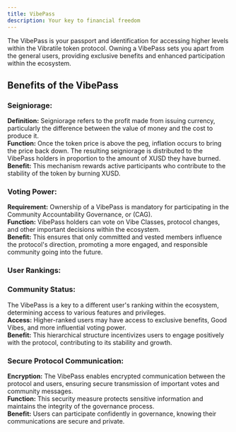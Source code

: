 ```yaml
---
title: VibePass
description: Your key to financial freedom
---
```


The VibePass is your passport and identification for accessing higher levels within the Vibratile token protocol. Owning a VibePass sets you apart from the general users, providing exclusive benefits and enhanced participation within the ecosystem.

## Benefits of the VibePass
### Seigniorage:

**Definition:** Seigniorage refers to the profit made from issuing currency, particularly the difference between the value of money and the cost to produce it.   
**Function:** Once the token price is above the peg, inflation occurs to bring the price back down. The resulting seigniorage is distributed to the VibePass holders in proportion to the amount of XUSD they have burned.   
**Benefit:** This mechanism rewards active participants who contribute to the stability of the token by burning XUSD.   

### Voting Power:

**Requirement:** Ownership of a VibePass is mandatory for participating in the Community Accountability Governance, or (CAG).  
**Function:** VibePass holders can vote on Vibe Classes, protocol changes, and other important decisions within the ecosystem.   
**Benefit:** This ensures that only committed and vested members influence the protocol's direction, promoting a more engaged, and responsible community going into the future.

### User Rankings:

### Community Status: 

The VibePass is a key to a different user's ranking within the ecosystem, determining access to various features and privileges.  
**Access:** Higher-ranked users may have access to exclusive benefits, Good Vibes, and more influential voting power.   
**Benefit:** This hierarchical structure incentivizes users to engage positively with the protocol, contributing to its stability and growth.   
### Secure Protocol Communication:

**Encryption:** The VibePass enables encrypted communication between the protocol and users, ensuring secure transmission of important votes and community messages.  
**Function:** This security measure protects sensitive information and maintains the integrity of the governance process.  
**Benefit:** Users can participate confidently in governance, knowing their communications are secure and private.  